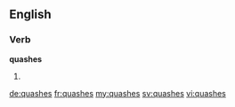 ==English==

===Verb===
'''quashes'''

# {{en-third-person singular of|quash}}

[[de:quashes]]
[[fr:quashes]]
[[my:quashes]]
[[sv:quashes]]
[[vi:quashes]]